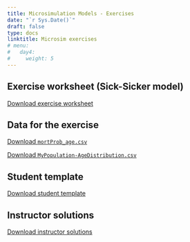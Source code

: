 ---
title: Microsimulation Models - Exercises
date: "`r Sys.Date()`"
draft: false
type: docs
linktitle: Microsim exercises
# menu:
#   day4:
#     weight: 5
---

## Exercise worksheet (Sick-Sicker model)

[Download exercise worksheet](../../../rmds/microsim_sick-sicker_time_exercise.pdf)

## Data for the exercise

[Download `mortProb_age.csv`](../../../rmds/mortProb_age.csv)

[Download `MyPopulation-AgeDistribution.csv`](../../../rmds/MyPopulation-AgeDistribution.csv)

## Student template

[Download student template](../../../rmds/microsim_Sick-Sicker_time_template.Rmd)

## Instructor solutions

[Download instructor solutions](../../../rmds/microsim_Sick-Sicker_time_solutions.Rmd)

